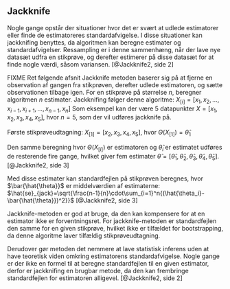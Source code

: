 ## Jackknife

<!-- FIXME Få sat kilder ordentligt ind i book.bib og lav referencer -->

<!-- Jackknifing er den første metode for resampling. -->
<!-- FIXME Forklar hvad resampling er, samt skal afsnittet rettes med ny viden. -->

Nogle gange opstår der situationer hvor det er svært at udlede estimatorer eller finde de estimatoreres standardafvigelse. I disse situationer kan jackknifing benyttes, da algoritmen kan beregne estimater og standardafvigelser. 
Ressampling er i denne sammenhæng, når der lave nye datasæt udfra en stikprøve, og derefter estimerer på disse datasæt for at finde nogle værdi, såsom variansen.
[@Jackknife2, side 2]

FIXME Ret følgende afsnit
Jackknife metoden baserer sig på at fjerne en observation af gangen fra stikprøven, derefter udlede estimatoren, og sætte observationen tilbage igen. For en stikprøve på størrelse _n_, beregner algoritmen _n_ estimater. Jackknifing følger denne algoritme: $X_{[i]}=[{x_1, x_2, . . . , x_{i−1}, x_{i+1}, . . . , x_{n−1}, x_{n}]}$
Som eksempel kan der være 5 datapunkter $X=[x_1,x_2,x_3,x_4,x_5]$, hvor $n=5$, som der vil udføres jackknife på.

Første stikprøveudtagning: $X_{[1]}=[x_2,x_3,x_4,x_5]$, hvor $\Theta(X_{[1]})=\hat\theta_1$

Den samme beregning hvor $\Theta(X_{[i]})$ er estimatoren og $\hat\theta_{i}$ er estimatet udføres de resterende fire gange, hvilket giver fem estimater $\hat{\theta} = [\hat\theta_1,\hat\theta_2,\hat\theta_3,\hat\theta_4,\hat\theta_5]$.
[@Jackknife2, side 3]

Med disse estimater kan standardfejlen på stikprøven beregnes, hvor $\bar{\hat{\theta}}$ er middelværdien af estimaterne:
$\hat{se}_{jack}=\sqrt{\frac{n-1}{n}\cdot\sum_{i=1}^n{(\hat{\theta_i}-\bar{\hat{\theta}})^2}}$
[@Jackknife2, side 3]

<!-- Afsnittet under skal måske forklares lidt mere klart. Se evt. https://www.youtube.com/watch?v=p9XPclE7NtA&fbclid=IwAR06QNE4E7qWUIvtUcJbxYJz6Kbd3lZIptWX-E0CCZCe6goARC0KMgNhUBE. -->

Jackknife-metoden er god at bruge, da den kan kompensere for at en estimator ikke er forventningsret.
For jackknife-metoden er standardfejlen den samme for en given stikprøve, hvilket ikke er tilfældet for bootstrapping, da denne algoritme laver tilfældig stikprøveudtagning. 

Derudover gør metoden det nemmere at lave statistisk inferens uden at have teoretisk viden omkring estimatorens standardafvigelse. Nogle gange er der ikke en formel til at beregne standardfejlen til en given estimator, derfor er jackknifing en brugbar metode, da den kan frembringe standardfejlen for estimatoren alligevel.
[@Jackknife2, side 2]
<!-- FIXME: Forklaring(?): Din estimator, standardfejlen, for den er for nogle nem at beregne, men for andre er der ikke nødvendigvis ikke en formel. -->



